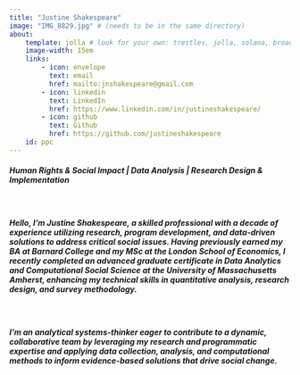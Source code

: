 ```yaml
---
title: "Justine Shakespeare"
image: "IMG_8829.jpg" # (needs to be in the same directory)
about:
    template: jolla # look for your own: trestles, jolla, solana, broadside, marquee. https://quarto.org/docs/websites/website-about.html
    image-width: 15em
    links:
        - icon: envelope
          text: email
          href: mailto:jnshakespeare@gmail.com
        - icon: linkedin
          text: LinkedIn
          href: https://www.linkedin.com/in/justineshakespeare/
        - icon: github
          text: Github
          href: https://github.com/justineshakespeare
    id: ppc
---
```


::: {#ppc}
##### Human Rights & Social Impact \| Data Analysis \| Research Design & Implementation
:::

<br>

##### Hello, I’m Justine Shakespeare, a skilled professional with a decade of experience utilizing research, program development, and data-driven solutions to address critical social issues. Having previously earned my BA at Barnard College and my MSc at the London School of Economics, I recently completed an advanced graduate certificate in Data Analytics and Computational Social Science at the University of Massachusetts Amherst, enhancing my technical skills in quantitative analysis, research design, and survey methodology.

<br>

##### **I'm an analytical systems-thinker eager to contribute to a dynamic, collaborative team by leveraging my research and programmatic expertise and applying data collection, analysis, and computational methods to inform evidence-based solutions that drive social change.**

